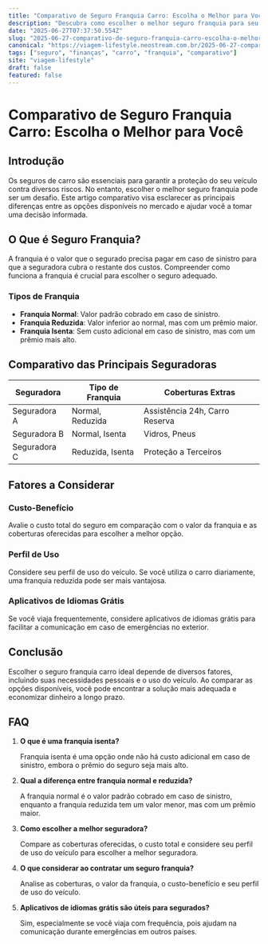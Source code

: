 ```yaml
---
title: "Comparativo de Seguro Franquia Carro: Escolha o Melhor para Você"
description: "Descubra como escolher o melhor seguro franquia para seu carro com nosso comparativo detalhado. Entenda as opções e faça a melhor escolha."
date: "2025-06-27T07:37:50.554Z"
slug: "2025-06-27-comparativo-de-seguro-franquia-carro-escolha-o-melhor-para-voce"
canonical: "https://viagem-lifestyle.neostream.com.br/2025-06-27-comparativo-de-seguro-franquia-carro-escolha-o-melhor-para-voce"
tags: ["seguro", "finanças", "carro", "franquia", "comparativo"]
site: "viagem-lifestyle"
draft: false
featured: false
---
```


# Comparativo de Seguro Franquia Carro: Escolha o Melhor para Você

## Introdução
Os seguros de carro são essenciais para garantir a proteção do seu veículo contra diversos riscos. No entanto, escolher o melhor seguro franquia pode ser um desafio. Este artigo comparativo visa esclarecer as principais diferenças entre as opções disponíveis no mercado e ajudar você a tomar uma decisão informada.

## O Que é Seguro Franquia?
A franquia é o valor que o segurado precisa pagar em caso de sinistro para que a seguradora cubra o restante dos custos. Compreender como funciona a franquia é crucial para escolher o seguro adequado.

### Tipos de Franquia
- **Franquia Normal**: Valor padrão cobrado em caso de sinistro.
- **Franquia Reduzida**: Valor inferior ao normal, mas com um prêmio maior.
- **Franquia Isenta**: Sem custo adicional em caso de sinistro, mas com um prêmio mais alto.

## Comparativo das Principais Seguradoras
| Seguradora | Tipo de Franquia | Coberturas Extras |
|------------|------------------|-------------------|
| Seguradora A | Normal, Reduzida | Assistência 24h, Carro Reserva |
| Seguradora B | Normal, Isenta | Vidros, Pneus |
| Seguradora C | Reduzida, Isenta | Proteção a Terceiros |

## Fatores a Considerar
### Custo-Benefício
Avalie o custo total do seguro em comparação com o valor da franquia e as coberturas oferecidas para escolher a melhor opção.

### Perfil de Uso
Considere seu perfil de uso do veículo. Se você utiliza o carro diariamente, uma franquia reduzida pode ser mais vantajosa.

### Aplicativos de Idiomas Grátis
Se você viaja frequentemente, considere aplicativos de idiomas grátis para facilitar a comunicação em caso de emergências no exterior.

## Conclusão
Escolher o seguro franquia carro ideal depende de diversos fatores, incluindo suas necessidades pessoais e o uso do veículo. Ao comparar as opções disponíveis, você pode encontrar a solução mais adequada e economizar dinheiro a longo prazo.

## FAQ

1. **O que é uma franquia isenta?**
   
   Franquia isenta é uma opção onde não há custo adicional em caso de sinistro, embora o prêmio do seguro seja mais alto.

2. **Qual a diferença entre franquia normal e reduzida?**
   
   A franquia normal é o valor padrão cobrado em caso de sinistro, enquanto a franquia reduzida tem um valor menor, mas com um prêmio maior.

3. **Como escolher a melhor seguradora?**
   
   Compare as coberturas oferecidas, o custo total e considere seu perfil de uso do veículo para escolher a melhor seguradora.

4. **O que considerar ao contratar um seguro franquia?**
   
   Analise as coberturas, o valor da franquia, o custo-benefício e seu perfil de uso do veículo.

5. **Aplicativos de idiomas grátis são úteis para segurados?**
   
   Sim, especialmente se você viaja com frequência, pois ajudam na comunicação durante emergências em outros países.